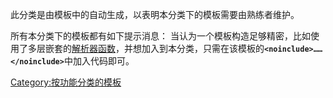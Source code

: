 {{catnav|頁面分類|維基百科模板|按功能分类的模板}}

此分类是由模板中的{{tl|esoteric}}自动生成，以表明本分类下的模板需要由熟练者维护。

所有本分类下的模板都有如下提示消息：
{{delcat|
{{esoteric}}
}}
当认为一个模板构造足够精密，比如使用了多层嵌套的[[Help:解析器函数|解析器函数]]，并想加入到本分类，只需在该模板的'''<code><nowiki><noinclude>……</noinclude></nowiki></code>'''中加入'''<code>{{tl|esoteric}}</code>'''代码即可。

[[Category:按功能分类的模板|Category:按功能分类的模板]]